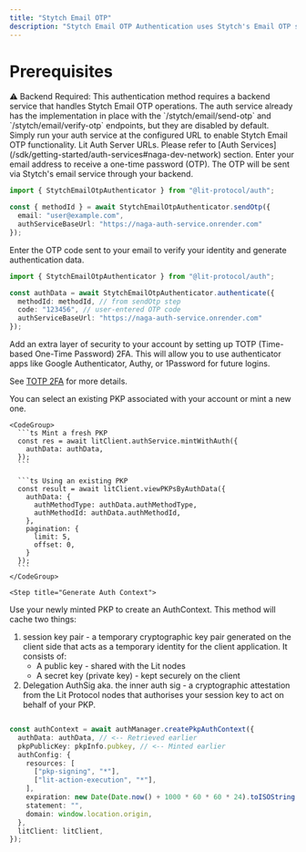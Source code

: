 ```yaml
---
title: "Stytch Email OTP"
description: "Stytch Email OTP Authentication uses Stytch's Email OTP service to authenticate users through email verification. This method sends a one-time password (OTP) to your email address, which you then use to verify your identity and mint a PKP."
---
```


# Prerequisites

<Warning>
⚠️ Backend Required: This authentication method requires a backend service that handles Stytch Email OTP operations. The auth service already has the implementation in place with the `/stytch/email/send-otp` and `/stytch/email/verify-otp` endpoints, but they are disabled by default. Simply run your auth service at the configured URL to enable Stytch Email OTP functionality.
</Warning>

<Note>
  Lit Auth Server URLs. Please refer to [Auth Services](/sdk/getting-started/auth-services#naga-dev-network) section.
</Note>



<Steps>
  <Step title="Send OTP to Email">
  Enter your email address to receive a one-time password (OTP). The OTP will be sent via Stytch's email service through your backend.

  ```ts
  import { StytchEmailOtpAuthenticator } from "@lit-protocol/auth";

  const { methodId } = await StytchEmailOtpAuthenticator.sendOtp({
    email: "user@example.com",
    authServiceBaseUrl: "https://naga-auth-service.onrender.com"
  });
  ```
  </Step>

  <Step title="Verify OTP">
  Enter the OTP code sent to your email to verify your identity and generate authentication data.

  ```ts
  import { StytchEmailOtpAuthenticator } from "@lit-protocol/auth";

  const authData = await StytchEmailOtpAuthenticator.authenticate({
    methodId: methodId, // from sendOtp step
    code: "123456", // user-entered OTP code
    authServiceBaseUrl: "https://naga-auth-service.onrender.com"
  });
  ```
  </Step>

  <Step title="Setup TOTP 2FA (Optional)">
  Add an extra layer of security to your account by setting up TOTP (Time-based One-Time Password) 2FA. This will allow you to use authenticator apps like Google Authenticator, Authy, or 1Password for future logins.

  See [TOTP 2FA](/sdk/auth/pkp-native-auth/pkp-stytch-2fa-totp-auth) for more details.
  </Step>

  <Step title="Get or Mint a PKP">
    You can select an existing PKP associated with your account or mint a new one.

    <CodeGroup>
      ```ts Mint a fresh PKP
      const res = await litClient.authService.mintWithAuth({
        authData: authData,
      });
      ```

      ```ts Using an existing PKP
      const result = await litClient.viewPKPsByAuthData({
        authData: {
          authMethodType: authData.authMethodType,
          authMethodId: authData.authMethodId,
        },
        pagination: {
          limit: 5,
          offset: 0,
        }
      });
      ```
    </CodeGroup>
  </Step>

    <Step title="Generate Auth Context">
Use your newly minted PKP to create an AuthContext. This method will cache two things:
1. session key pair - a temporary cryptographic key pair generated on the client side that acts as a temporary identity for the client application. It consists of:
    - A public key - shared with the Lit nodes
    - A secret key (private key) - kept securely on the client
2. Delegation AuthSig aka. the inner auth sig - a cryptographic attestation from the Lit Protocol nodes that authorises your session key to act on behalf of your PKP.

```ts

const authContext = await authManager.createPkpAuthContext({
  authData: authData, // <-- Retrieved earlier
  pkpPublicKey: pkpInfo.pubkey, // <-- Minted earlier
  authConfig: {
    resources: [
      ["pkp-signing", "*"],
      ["lit-action-execution", "*"],
    ],
    expiration: new Date(Date.now() + 1000 * 60 * 60 * 24).toISOString(),
    statement: "",
    domain: window.location.origin,
  },
  litClient: litClient,
});
```
  </Step>
</Steps>